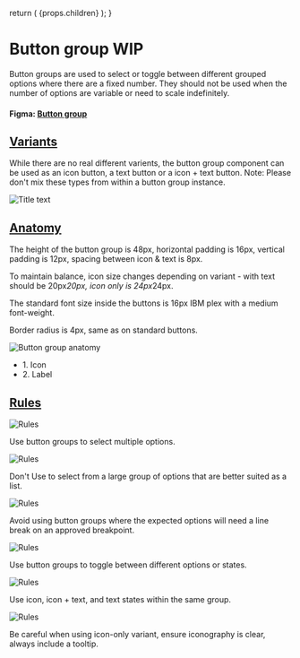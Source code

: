 

  return (
    <Layout
      title="Design"
      sideNav="design"
      editPageRoute="design/components/button-group"
      shouldIncludePageIndex
    >
      {props.children}
    </Layout>
  );
}

# Button group WIP

<IntroText>
  Button groups are used to select or toggle between different grouped options
  where there are a fixed number. They should not be used when the number of
  options are variable or need to scale indefinitely.
</IntroText>

#### Figma: [Button group](<https://www.figma.com/file/W3hxWj6VZydNaNGJSGxRsV/TableKit-Components-(3.0)?node-id=2259%3A74833>)

## [Variants](#variants)

While there are no real different varients, the button group component can be used as an icon button, a text button or a icon + text button. Note: Please don't mix these types from within a button group instance.

![Title text](/static/img/components/button-group-varients.png 'IMAGEDESCRIPTION')

## [Anatomy](website/src/design/components/button-group.html#anatomy)

The height of the button group is 48px, horizontal padding is 16px, vertical padding is 12px, spacing between icon & text is 8px.

To maintain balance, icon size changes depending on variant - with text should be 20px*20px, icon only is 24px*24px.

The standard font size inside the buttons is 16px IBM plex with a medium font-weight.

Border radius is 4px, same as on standard buttons.

![Button group anatomy](/static/img/components/anatomy-button-group.svg 'IMAGEDESCRIPTION')

<ul>
  <li>1. Icon</li>
  <li>2. Label</li>
</ul>

## [Rules](website/src/design/components/button-group.html#rules)

<TwoCol>
<div>
  <ImageWrap>

![Rules](/static/img/components/button-group-rules-1.svg 'Button rules #1')

  </ImageWrap>

  <Rule>
    Use button groups to select multiple options.
  </Rule>
</div>
<div>
  <ImageWrap>

![Rules](/static/img/components/button-group-rules-2.svg 'Button rules #2')

  </ImageWrap>

  <Rule data-variant='error'>
    Don't Use to select from a large group of options that are better suited as a list.
  </Rule>
</div>

<div>
  <ImageWrap>

![Rules](/static/img/components/button-group-rules-3.svg 'Button rules #3')

  </ImageWrap>

  <Rule data-variant='warning'>
    Avoid using button groups where the expected options will need a line break on an approved breakpoint. 
  </Rule>
</div>

<div>
  <ImageWrap>

![Rules](/static/img/components/button-group-rules-4.svg 'Button rules #4')

  </ImageWrap>

  <Rule>
   Use button groups to toggle between different options or states.
  </Rule>
</div>
<div>
  <ImageWrap>

![Rules](/static/img/components/button-group-rules-5.svg 'Button rules #3')

  </ImageWrap>

  <Rule data-variant='error'>
    Use icon, icon + text, and text states within the same group.
  </Rule>
</div>

<div>
  <ImageWrap>

![Rules](/static/img/components/button-group-rules-6.svg 'Button rules #4')

  </ImageWrap>

  <Rule data-variant='warning'>
   Be careful when using icon-only variant, ensure iconography is clear, always include a tooltip.
  </Rule>
</div>
</TwoCol>
